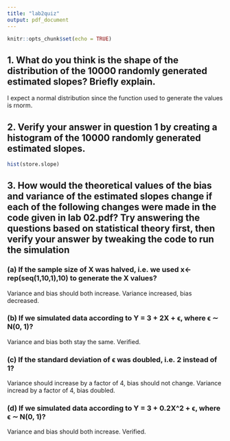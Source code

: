 ```yaml
---
title: "lab2quiz"
output: pdf_document
---
```


```r
knitr::opts_chunk$set(echo = TRUE)
```

## 1. What do you think is the shape of the distribution of the 10000 randomly generated estimated slopes? Briefly explain.
I expect a normal distribution since the function used to generate the values is rnorm.

## 2. Verify your answer in question 1 by creating a histogram of the 10000 randomly generated estimated slopes.
```r
hist(store.slope)
```

## 3. How would the theoretical values of the bias and variance of the estimated slopes change if each of the following changes were made in the code given in lab 02.pdf? Try answering the questions based on statistical theory first, then verify your answer by tweaking the code to run the simulation
### (a) If the sample size of X was halved, i.e. we used x<-rep(seq(1,10,1),10) to generate the X values?
Variance and bias should both increase. Variance increased, bias decreased.

### (b) If we simulated data according to Y = 3 + 2X + ϵ, where ϵ ∼ N(0, 1)?
Variance and bias both stay the same. Verified.

### (c) If the standard deviation of ϵ was doubled, i.e. 2 instead of 1?
Variance should increase by a factor of 4, bias should not change. Variance incread by a factor of 4, bias doubled.

### (d) If we simulated data according to Y = 3 + 0.2X^2 + ϵ, where ϵ ∼ N(0, 1)?
Variance and bias should both increase. Verified.
